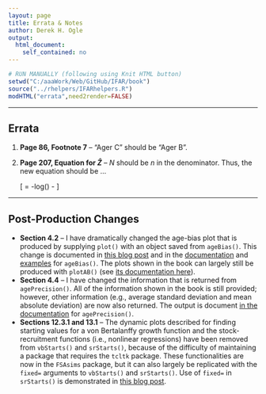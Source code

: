 ```yaml
---
layout: page
title: Errata & Notes
author: Derek H. Ogle
output: 
  html_document:
    self_contained: no
---
```

```r
# RUN MANUALLY (following using Knit HTML button)
setwd("C:/aaaWork/Web/GitHub/IFAR/book")
source("../rhelpers/IFARhelpers.R")
modHTML("errata",need2render=FALSE)
```

----

## Errata

<ol>
<li><b>Page 86, Footnote 7</b> -- "Ager C" should be "Ager B".</li>
<li><b>Page 207, Equation for $\hat{Z}$</b> -- $N$ should be $n$ in the denominator.  Thus, the new equation should be ...

\[ \widehat{Z} = -log(\widehat{S}) - \frac{(n-1)(n-2)}{n(T+1)(n+T-1)} \]
</li>
</ol>

----

## Post-Production Changes

* **Section 4.2** -- I have dramatically changed the age-bias plot that is produced by supplying `plot()` with an object saved from `ageBias()`. This change is documented in [this blog post](http://derekogle.com/fishR/2017-04-26-AgeBias_inFSA) and in the [documentation](http://derekogle.com/FSA/reference/ageBias.html) and [examples](http://derekogle.com/FSA/reference/ageBias.html#examples) for `ageBias()`. The plots shown in the book can largely still be produced with `plotAB()` (see [its documentation here](http://derekogle.com/FSA/reference/plotAB.html)).
* **Section 4.4** -- I have changed the information that is returned from `agePrecision()`. All of the information shown in the book is still provided; however, other information (e.g., average standard deviation and mean absolute deviation) are now also returned. The output is document [in the documentation](http://derekogle.com/FSA/reference/agePrecision.html) for `agePrecision()`.
* **Sections 12.3.1 and 13.1** -- The dynamic plots described for finding starting values for a von Bertalanffy growth function and the stock-recruitment functions (i.e., nonlinear regressions) have been removed from `vbStarts()` and `srStarts()`, because of the difficulty of maintaining a package that requires the `tcltk` package. These functionalities are now in the `FSAsims` package, but it can also largely be replicated with the `fixed=` arguments to `vbStarts()` and `srStarts()`. Use of `fixed=` in `srStarts()` is demonstrated in [this blog post](http://derekogle.com/fishR/2017-12-12-Stock-Recruitment-Graphing-Questions#dynamic-plot-issue).
